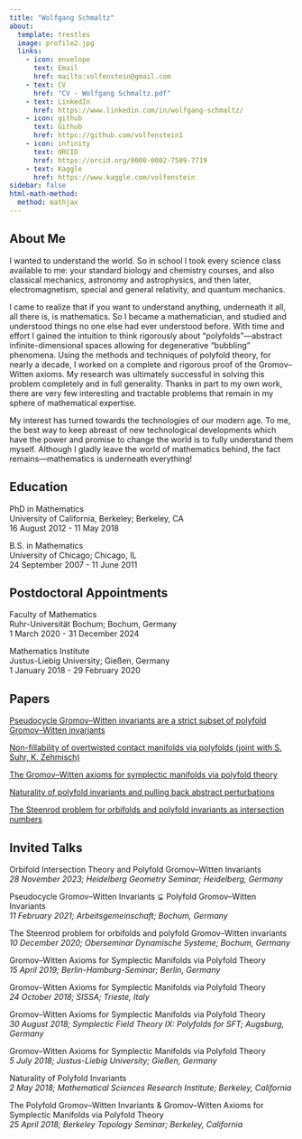 ```yaml
---
title: "Wolfgang Schmaltz"
about:
  template: trestles
  image: profile2.jpg
  links:
    - icon: envelope
      text: Email
      href: mailto:volfenstein@gmail.com
    - text: CV
      href: "CV - Wolfgang Schmaltz.pdf"
    - text: LinkedIn
      href: https://www.linkedin.com/in/wolfgang-schmaltz/
    - icon: github
      text: Github
      href: https://github.com/volfenstein1
    - icon: infinity
      text: ORCID
      href: https://orcid.org/0000-0002-7589-7719
    - text: Kaggle
      href: https://www.kaggle.com/volfenstein
sidebar: false
html-math-method:
  method: mathjax
---
```


## About Me

I wanted to understand the world.
So in school I took every science class available to me: your standard biology and chemistry courses, and also classical mechanics, astronomy and astrophysics, and then later, electromagnetism, special and general relativity, and quantum mechanics.

I came to realize that if you want to understand anything, underneath it all, all there is, is mathematics.
So I became a mathematician, and studied and understood things no one else had ever understood before.
With time and effort I gained the intuition to think rigorously about "polyfolds"---abstract infinite-dimensional spaces allowing for degenerative "bubbling" phenomena.
Using the methods and techniques of polyfold theory, for nearly a decade, I worked on a complete and rigorous proof of the Gromov--Witten axioms.
My research was ultimately successful in solving this problem completely and in full generality.
Thanks in part to my own work, there are very few interesting and tractable problems that remain in my sphere of mathematical expertise.

My interest has turned towards the technologies of our modern age.
To me, the best way to keep abreast of new technological developments which have the power and promise to change the world is to fully understand them myself.
Although I gladly leave the world of mathematics behind, the fact remains---mathematics is underneath everything!

## Education

PhD in Mathematics \
University of California, Berkeley; Berkeley, CA \
16 August 2012 - 11 May 2018

B.S. in Mathematics \
University of Chicago; Chicago, IL \
24 September 2007 - 11 June 2011

## Postdoctoral Appointments

Faculty of Mathematics \
Ruhr-Universität Bochum; Bochum, Germany \
1 March 2020 - 31 December 2024

Mathematics Institute \
Justus-Liebig University; Gießen, Germany \
1 January 2018 - 29 February 2020

## Papers

[Pseudocycle Gromov--Witten invariants are a strict subset of polyfold Gromov--Witten invariants](https://arxiv.org/abs/2308.14204)

[Non-fillability of overtwisted contact manifolds via polyfolds (joint with S. Suhr, K. Zehmisch)](https://arxiv.org/abs/2011.02249)

[The Gromov--Witten axioms for symplectic manifolds via polyfold theory](https://arxiv.org/abs/1912.13374)

[Naturality of polyfold invariants and pulling back abstract perturbations](https://arxiv.org/abs/1912.13370)

[The Steenrod problem for orbifolds and polyfold invariants as intersection numbers](https://arxiv.org/abs/1904.02186)

## Invited Talks

Orbifold Intersection Theory and Polyfold Gromov--Witten Invariants \
_28 November 2023; Heidelberg Geometry Seminar; Heidelberg, Germany_

Pseudocycle Gromov--Witten Invariants $\subsetneq$ Polyfold Gromov--Witten Invariants \
_11 February 2021; Arbeitsgemeinschaft; Bochum, Germany_

The Steenrod problem for orbifolds and polyfold Gromov--Witten invariants \
_10 December 2020; Oberseminar Dynamische Systeme; Bochum, Germany_

Gromov--Witten Axioms for Symplectic Manifolds via Polyfold Theory \
_15 April 2019; Berlin-Hamburg-Seminar; Berlin, Germany_

Gromov--Witten Axioms for Symplectic Manifolds via Polyfold Theory \
_24 October 2018; SISSA; Trieste, Italy_

Gromov--Witten Axioms for Symplectic Manifolds via Polyfold Theory \
_30 August 2018; Symplectic Field Theory IX: Polyfolds for SFT; Augsburg, Germany_

Gromov--Witten Axioms for Symplectic Manifolds via Polyfold Theory \
_5 July 2018; Justus-Liebig University; Gießen, Germany_

Naturality of Polyfold Invariants \
_2 May 2018; Mathematical Sciences Research Institute; Berkeley, California_

The Polyfold Gromov–Witten Invariants \& Gromov--Witten Axioms for Symplectic Manifolds via Polyfold Theory \
_25 April 2018; Berkeley Topology Seminar; Berkeley, California_
